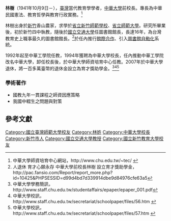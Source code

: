 '''林樹'''（1941年10月9日－），[[臺灣|臺灣]]當代教育學學者，[[中華大學|中華大學]]前校長。專長為中華民國憲法、教育哲學與教育行政實務。<ref>中華大學師資培育中心網站，http://www.chu.edu.tw/~tec/ {{Wayback|url=http://www.chu.edu.tw/~tec/ |date=20090907072949 }}</ref>

林樹出身於[[新竹市|新竹]]香山農家，求學於[[省立新竹師範學校|省立新竹師範學校]]、[[國立臺灣師範大學|省立師範大學]]。研究所畢業後，初於新竹四中執教，隨後於[[國立交通大學|國立交通大學]]任圖書館館長，長達16年，為台灣教育史上職事最久的圖書館館長。<ref>人退休 育才心願永存 中華大學前校長林樹 設立育才獎助學金，http://pac.fansio.com/Report/report_more.php?id=10425&PHPSESSID=d99d4bd7d339914dbe9d84976cfe63a5{{dead link|date=2018年1月 |bot=InternetArchiveBot |fix-attempted=yes }}</ref>於任內推行[[館際合作|館際合作]]、引入[[圖書館自動化|圖書館自動化]]系統。

1992年起至中華工學院任教，1994年獲聘為中華大學校長，任內推動中華工學院改名中華大學，卸任校長後，於中華大學師資培育中心任教。2007年於中華大學退休，將一百多萬臺幣的退休金設立為育才獎助學金。<ref>中華大學學務簡訊，http://www.staff.chu.edu.tw/studentaffairs/epaper/epaper_001.pdf</ref><ref>中華大學校訊，http://www.staff.chu.edu.tw/secretariat/schoolpaper/files/56.htm {{Wayback|url=http://www.staff.chu.edu.tw/secretariat/schoolpaper/files/56.htm |date=20160305101030 }}</ref><ref>中華大學校訊，http://www.staff.chu.edu.tw/secretariat/schoolpaper/files/57.htm {{Wayback|url=http://www.staff.chu.edu.tw/secretariat/schoolpaper/files/57.htm |date=20090823011959 }}</ref>

===學術著作===
*國教九年一貫課程之師資因應策略
*我國中輟生之問題與對策

==參考文獻==
<div class="references-small">
<references />
</div>

{{start box}}
{{s-before|[[沈文叔|沈文叔]]}}
{{s-title|[[中華大學|中華大學]]校長|1994年8月—1998年7月}}
{{s-after|[[郭一羽|郭一羽]]}}
{{end box}}

[[Category:國立臺灣師範大學校友|Category:國立臺灣師範大學校友]]
[[Category:林姓|Category:林姓]]
[[Category:中華大學校長|Category:中華大學校長]]
[[Category:新竹市人|Category:新竹市人]]
[[Category:國立交通大學教授|Category:國立交通大學教授]]
[[Category:國立新竹教育大學校友|Category:國立新竹教育大學校友]]